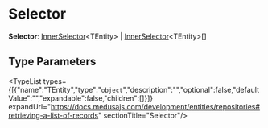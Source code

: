 
# Selector

 **Selector**: [InnerSelector](../medusa.InnerSelector/page.mdx)&#60;TEntity&#62; \| [InnerSelector](../medusa.InnerSelector/page.mdx)&#60;TEntity&#62;[]

## Type Parameters

<TypeList types={[{"name":"TEntity","type":"`object`","description":"","optional":false,"defaultValue":"","expandable":false,"children":[]}]} expandUrl="https://docs.medusajs.com/development/entities/repositories#retrieving-a-list-of-records" sectionTitle="Selector"/>

